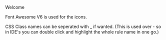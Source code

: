 
<Meta title="Welcome" />

Welcome

Font Awesome V6 is used for the icons.

CSS Class names can be seperated with _ if wanted. (This is used over - so in IDE's you can double click and highlight the whole rule name in one go.)

